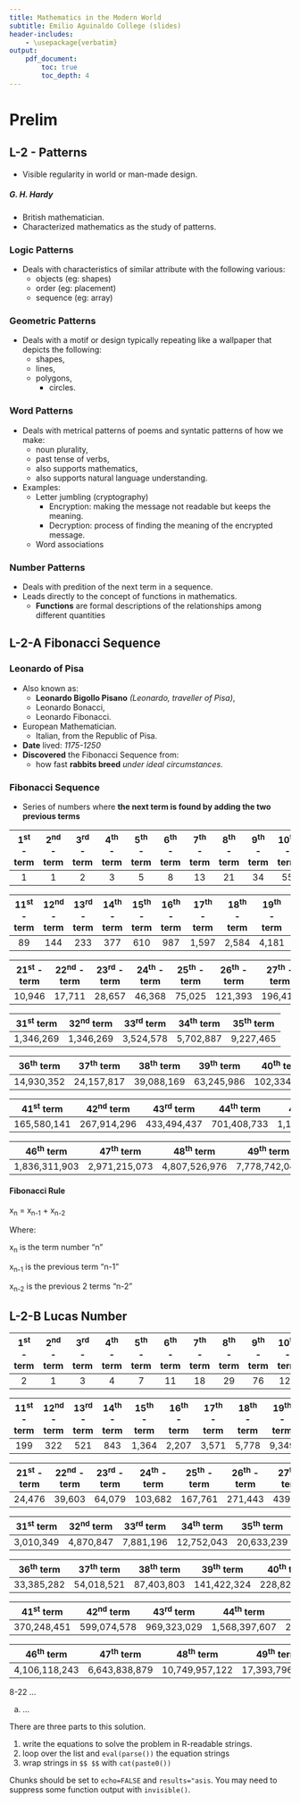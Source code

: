 ```yaml
---
title: Mathematics in the Modern World
subtitle: Emilio Aguinaldo College (slides)
header-includes:
    - \usepackage{verbatim}
output:
    pdf_document:
        toc: true
        toc_depth: 4
---
```


\pagebreak

# Prelim

## L-2 - Patterns
- Visible regularity in world or man-made design.

##### G. H. Hardy
- British mathematician.
- Characterized mathematics as the study of patterns.

### Logic Patterns
- Deals with characteristics of similar attribute with the following various:
    - objects (eg: shapes)
    - order (eg: placement)
    - sequence (eg: array)

### Geometric Patterns
- Deals with a motif or design typically repeating like a wallpaper that depicts the following:
    - shapes,
    - lines,
    - polygons,
        - circles.

### Word Patterns
- Deals with metrical patterns of poems and syntatic patterns of how we make:
    - noun plurality,
    - past tense of verbs,
    - also supports mathematics,
    - also supports natural language understanding.

- Examples:
    - Letter jumbling (cryptography)
        - Encryption: making the message not readable but keeps the meaning.
        - Decryption: process of finding the meaning of the encrypted message.
    - Word associations
    
### Number Patterns
- Deals with predition of the next term in a sequence.
- Leads directly to the concept of functions in mathematics.
    - **Functions** are formal descriptions of the relationships among different quantities

\pagebreak

## L-2-A Fibonacci Sequence

### Leonardo of Pisa
- Also known as:
    - **Leonardo Bigollo Pisano** *(Leonardo, traveller of Pisa)*,
    - Leonardo Bonacci,
    - Leonardo Fibonacci.
- European Mathematician.
    - Italian, from the Republic of Pisa.
- **Date** lived: *1175-1250*
- **Discovered** the Fibonacci Sequence from:
    - how fast **rabbits breed** *under ideal circumstances*.

### Fibonacci Sequence
- Series of numbers where **the next term is found by adding the two previous terms**

| 1^st^ - term   | 2^nd^ - term	| 3^rd^ - term	| 4^th^ - term	| 5^th^ - term	| 6^th^ - term	| 7^th^ - term	| 8^th^ - term	| 9^th^ - term	| 10^th^ - term	| 
| :-----------: | :-----------: | :-----------: | :-----------: | :-----------: | :-----------: | :-----------: | :-----------: | :-----------: | :-----------: |
| 1             | 1             | 2             | 3             | 5             | 8             | 13            | 21            | 34            | 55            |

| 11^st^ - term  | 12^nd^ - term	| 13^rd^ - term	| 14^th^ - term	| 15^th^ - term	| 16^th^ - term	| 17^th^ - term	| 18^th^ - term	| 19^th^ - term	| 20^th^ - term	| 
| :-----------: | :-----------: | :-----------: | :-----------: | :-----------: | :-----------: | :-----------: | :-----------: | :-----------: | :-----------: |
| 89            | 144           | 233           | 377           | 610           | 987           | 1,597         | 2,584         | 4,181         | 6,765         |

| 21^st^ - term  | 22^nd^ - term	| 23^rd^ - term	| 24^th^ - term	| 25^th^ - term	| 26^th^ - term	| 27^th^ - term	| 28^th^ - term	| 29^th^ - term	| 30^th^ - term	| 
| :-----------: | :-----------: | :-----------: | :-----------: | :-----------: | :-----------: | :-----------: | :-----------: | :-----------: | :-----------: |
| 10,946        | 17,711        | 28,657        | 46,368        | 75,025        | 121,393       | 196,418       | 317,811       | 514,229       | 832,040       |

| 31^st^ term  | 32^nd^ term	| 33^rd^ term	| 34^th^ term	| 35^th^ term	|
| :-----------: | :-----------: | :-----------: | :-----------: | :-----------: |
| 1,346,269     | 1,346,269     | 3,524,578     | 5,702,887     | 9,227,465     |

| 36^th^ term	| 37^th^ term	| 38^th^ term	| 39^th^ term	| 40^th^ term	| 
| :-----------: | :-----------: | :-----------: | :-----------: | :-----------: |
| 14,930,352    | 24,157,817    | 39,088,169    | 63,245,986    | 102,334,155   |

| 41^st^ term  | 42^nd^ term	| 43^rd^ term	| 44^th^ term	| 45^th^ term	| 
| :-----------: | :-----------: | :-----------: | :-----------: | :-----------: |
| 165,580,141   | 267,914,296   | 433,494,437   | 701,408,733   | 1,134,903,170 |

| 46^th^ term	| 47^th^ term	| 48^th^ term	| 49^th^ term	| 50^th^ term	|
| :-----------: | :-----------: | :-----------: | :-----------: | :-----------: |
| 1,836,311,903 | 2,971,215,073 | 4,807,526,976 | 7,778,742,049 | 12,586,269,025 |

\pagebreak

#### Fibonacci Rule

````{=latex}
\hfill
````

x~n~ = x~n-1~ + x~n-2~

Where:

x~n~ is the term number "n"

x~n-1~ is the previous term "n-1"

x~n-2~ is the previous 2 terms "n-2"


\pagebreak

## L-2-B Lucas Number

| 1^st^ - term   | 2^nd^ - term	| 3^rd^ - term	| 4^th^ - term	| 5^th^ - term	| 6^th^ - term	| 7^th^ - term	| 8^th^ - term	| 9^th^ - term	| 10^th^ - term	| 
| :-----------: | :-----------: | :-----------: | :-----------: | :-----------: | :-----------: | :-----------: | :-----------: | :-----------: | :-----------: |
| 2             | 1             | 3             | 4             | 7             | 11            | 18            | 29            | 76            | 123            |

| 11^st^ - term  | 12^nd^ - term	| 13^rd^ - term	| 14^th^ - term	| 15^th^ - term	| 16^th^ - term	| 17^th^ - term	| 18^th^ - term	| 19^th^ - term	| 20^th^ - term	| 
| :-----------: | :-----------: | :-----------: | :-----------: | :-----------: | :-----------: | :-----------: | :-----------: | :-----------: | :-----------: |
| 199           | 322           | 521           | 843           | 1,364         | 2,207         | 3,571         | 5,778         | 9,349         | 15,127        |

| 21^st^ - term  | 22^nd^ - term	| 23^rd^ - term	| 24^th^ - term	| 25^th^ - term	| 26^th^ - term	| 27^th^ - term	| 28^th^ - term	| 29^th^ - term	| 30^th^ - term	| 
| :-----------: | :-----------: | :-----------: | :-----------: | :-----------: | :-----------: | :-----------: | :-----------: | :-----------: | :-----------: |
| 24,476        | 39,603        | 64,079        | 103,682       | 167,761       | 271,443       | 439,204       | 710,647       | 1,149,851     | 1,860,498     |

| 31^st^ term  | 32^nd^ term	| 33^rd^ term	| 34^th^ term	| 35^th^ term	|
| :-----------: | :-----------: | :-----------: | :-----------: | :-----------: |
| 3,010,349     | 4,870,847     | 7,881,196     | 12,752,043    | 20,633,239    |

| 36^th^ term	| 37^th^ term	| 38^th^ term	| 39^th^ term	| 40^th^ term	|
| :-----------: | :-----------: | :-----------: | :-----------: | :-----------: |
| 33,385,282    | 54,018,521    | 87,403,803    | 141,422,324   | 228,826,127   |

| 41^st^ term  | 42^nd^ term	| 43^rd^ term	| 44^th^ term	| 45^th^ term	|
| :-----------: | :-----------: | :-----------: | :-----------: | :-----------: |
| 370,248,451   | 599,074,578   | 969,323,029   | 1,568,397,607 | 2,537,720,636 |

| 46^th^ term	| 47^th^ term	| 48^th^ term	| 49^th^ term	| 50^th^ term	| 
| :-----------: | :-----------: | :-----------: | :-----------: | :-----------: |
| 4,106,118,243 | 6,643,838,879 | 10,749,957,122 | 17,393,796,001 | 28,143,753,123 |


8-22 ...

a. ...

There are three parts to this solution.

1. write the equations to solve the problem in R-readable strings.
2. loop over the list and `eval(parse())` the equation strings
3. wrap strings in `$$ $$` with `cat(paste0())`

Chunks should be set to `echo=FALSE` and `results="asis`. You may need to suppress some function output with `invisible()`.


